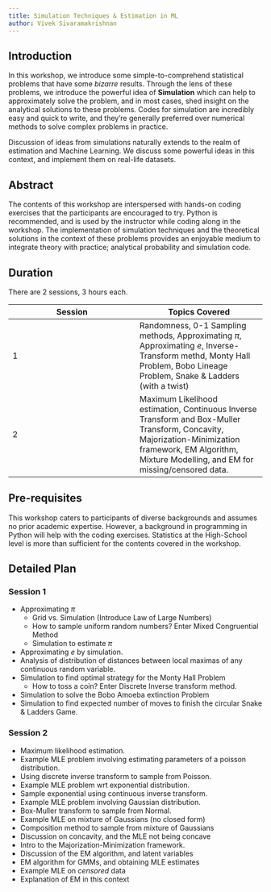 ---
title: Simulation Techniques & Estimation in ML
author: Vivek Sivaramakrishnan
---

## Introduction

In this workshop, we introduce some simple-to-comprehend statistical problems that have some *bizarre* results. Through the lens of these problems, we introduce the powerful idea of **Simulation** which can help to approximately solve the problem, and in most cases, shed insight on the analytical solutions to these problems. Codes for simulation are incredibly easy and quick to write, and they're generally preferred over numerical methods to solve complex problems in practice.

Discussion of ideas from simulations naturally extends to the realm of estimation and Machine Learning. We discuss some powerful ideas in this context, and implement them on real-life datasets.

## Abstract

The contents of this workshop are interspersed with hands-on coding exercises that the participants are encouraged to try. Python is recommended, and is used by the instructor while coding along in the workshop. The implementation of simulation techniques and the theoretical solutions in the context of these problems provides an enjoyable medium to integrate theory with practice; analytical probability and simulation code.

## Duration

There are 2 sessions, 3 hours each.

Session | Topics Covered
--|--
1 | Randomness, 0-1 Sampling methods, Approximating $\pi$, Approximating $e$, Inverse-Transform methd, Monty Hall Problem, Bobo Lineage Problem, Snake & Ladders (with a twist)
2 | Maximum Likelihood estimation, Continuous Inverse Transform and Box-Muller Transform, Concavity, Majorization-Minimization framework, EM Algorithm, Mixture Modelling, and EM for missing/censored data.

## Pre-requisites

This workshop caters to participants of diverse backgrounds and assumes no prior academic expertise. However, a background in programming in Python will help with the coding exercises. Statistics at the High-School level is more than sufficient for the contents covered in the workshop.

## Detailed Plan

### Session 1

- Approximating $\pi$
    - Grid vs. Simulation (Introduce Law of Large Numbers)
    - How to sample uniform random numbers? Enter Mixed Congruential Method
    - Simulation to estimate $\pi$
- Approximating $e$ by simulation.
- Analysis of distribution of distances between local maximas of any continuous random variable.
- Simulation to find optimal strategy for the Monty Hall Problem
    - How to toss a coin? Enter Discrete Inverse transform method.
- Simulation to solve the Bobo Amoeba extinction Problem
- Simulation to find expected number of moves to finish the circular Snake & Ladders Game.

### Session 2

- Maximum likelihood estimation.
- Example MLE problem involving estimating parameters of a poisson distribution.
- Using discrete inverse transform to sample from Poisson.
- Example MLE problem wrt exponential distribution.
- Sample exponential using continuous inverse transform.
- Example MLE problem involving Gaussian distribution.
- Box-Muller transform to sample from Normal.
- Example MLE on mixture of Gaussians (no closed form)
- Composition method to sample from mixture of Gaussians
- Discussion on concavity, and the MLE not being concave
- Intro to the Majorization-Minimization framework.
- Discussion of the EM algorithm, and latent variables
- EM algorithm for GMMs, and obtaining MLE estimates
- Example MLE on *censored* data
- Explanation of EM in this context